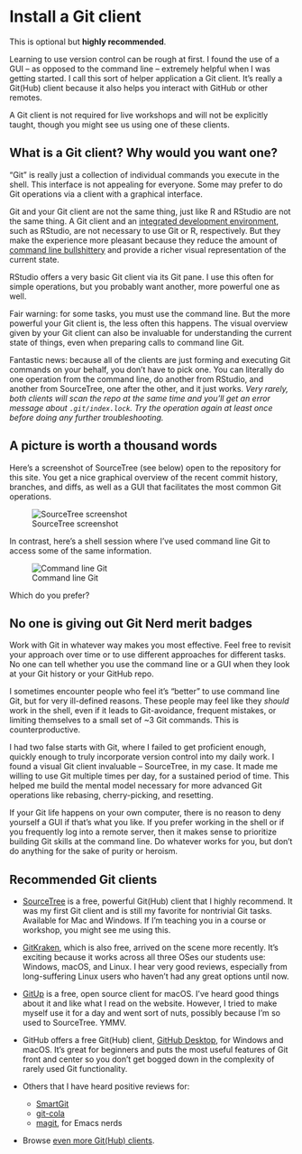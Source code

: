 # Install a Git client {#git-client}

This is optional but **highly recommended**.

Learning to use version control can be rough at first. I found the use of a GUI – as opposed to the command line – extremely helpful when I was getting started. I call this sort of helper application a Git client. It's really a Git(Hub) client because it also helps you interact with GitHub or other remotes.

A Git client is not required for live workshops and will not be explicitly taught, though you might see us using one of these clients.

## What is a Git client? Why would you want one?

"Git" is really just a collection of individual commands you execute in the shell. This interface is not appealing for everyone. Some may prefer to do Git operations via a client with a graphical interface.

Git and your Git client are not the same thing, just like R and RStudio are not the same thing. A Git client and an [integrated development environment](https://en.wikipedia.org/wiki/Integrated_development_environment), such as RStudio, are not necessary to use Git or R, respectively. But they make the experience more pleasant because they reduce the amount of [command line bullshittery](http://www.pgbovine.net/command-line-bullshittery.htm) and provide a richer visual representation of the current state.

RStudio offers a very basic Git client via its Git pane. I use this often for simple operations, but you probably want another, more powerful one as well.

Fair warning: for some tasks, you must use the command line. But the more powerful your Git client is, the less often this happens. The visual overview given by your Git client can also be invaluable for understanding the current state of things, even when preparing calls to command line Git. 

Fantastic news: because all of the clients are just forming and executing Git commands on your behalf, you don't have to pick one. You can literally do one operation from the command line, do another from RStudio, and another from SourceTree, one after the other, and it just works. *Very rarely, both clients will scan the repo at the same time and you'll get an error message about `.git/index.lock`. Try the operation again at least once before doing any further troubleshooting.*

## A picture is worth a thousand words

Here's a screenshot of SourceTree (see below) open to the repository for this site. You get a nice graphical overview of the recent commit history, branches, and diffs, as well as a GUI that facilitates the most common Git operations.

![SourceTree screenshot](img/sourcetree-screenshot.png)

In contrast, here's a shell session where I've used command line Git to access some of the same information.

![Command line Git](img/command-line-git-screenshot.png)

Which do you prefer?

## No one is giving out Git Nerd merit badges

Work with Git in whatever way makes you most effective. Feel free to revisit your approach over time or to use different approaches for different tasks. No one can tell whether you use the command line or a GUI when they look at your Git history or your GitHub repo.

I sometimes encounter people who feel it's "better" to use command line Git, but for very ill-defined reasons. These people may feel like they *should* work in the shell, even if it leads to Git-avoidance, frequent mistakes, or limiting themselves to a small set of ~3 Git commands. This is counterproductive.

I had two false starts with Git, where I failed to get proficient enough, quickly enough to truly incorporate version control into my daily work. I found a visual Git client invaluable -- SourceTree, in my case. It made me willing to use Git multiple times per day, for a sustained period of time. This helped me build the mental model necessary for more advanced Git operations like rebasing, cherry-picking, and resetting.

If your Git life happens on your own computer, there is no reason to deny yourself a GUI if that's what you like. If you prefer working in the shell or if you frequently log into a remote server, then it makes sense to prioritize building Git skills at the command line. Do whatever works for you, but don't do anything for the sake of purity or heroism.  

## Recommended Git clients

  * [SourceTree](https://www.sourcetreeapp.com) is a free, powerful Git(Hub) client that I highly recommend. It was my first Git client and is still my favorite for nontrivial Git tasks. Available for Mac and Windows. If I'm teaching you in a course or workshop, you might see me using this.

  * [GitKraken](https://www.gitkraken.com), which is also free, arrived on the scene more recently. It's exciting because it works across all three OSes our students use: Windows, macOS, and Linux. I hear very good reviews, especially from long-suffering Linux users who haven't had any great options until now.

  * [GitUp](https://gitup.co) is a free, open source client for macOS. I've heard good things about it and like what I read on the website. However, I tried to make myself use it for a day and went sort of nuts, possibly because I'm so used to SourceTree. YMMV.
  
  * GitHub offers a free Git(Hub) client, [GitHub Desktop](https://desktop.github.com/), for Windows and macOS. It's great for beginners and puts the most useful features of Git front and center so you don't get bogged down in the complexity of rarely used Git functionality.

  * Others that I have heard positive reviews for:
  
    - [SmartGit](http://www.syntevo.com/smartgit/)
    - [git-cola](https://git-cola.github.io)
    - [magit](https://magit.vc), for Emacs nerds

  * Browse [even more Git(Hub) clients](http://git-scm.com/downloads/guis).
